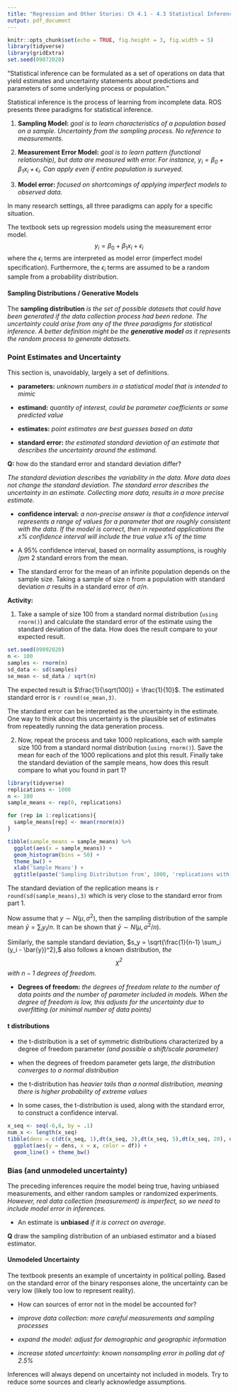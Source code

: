 ```yaml
---
title: "Regression and Other Stories: Ch 4.1 - 4.3 Statistical Inference"
output: pdf_document
---
```


\renewcommand{\vec}[1]{\mathbf{#1}}

```r
knitr::opts_chunk$set(echo = TRUE, fig.height = 3, fig.width = 5)
library(tidyverse) 
library(gridExtra)
set.seed(09072020)
```

"Statistical inference can be formulated as a set of operations on data that yield estimates and uncertainty statements about predictions and parameters of some underlying process or population."

\vfill

Statistical inference is the process of learning from incomplete data. ROS presents three paradigms for statistical inference.

\vfill

1. __Sampling Model:__ *goal is to learn characteristics of a population based on a sample. Uncertainty from the sampling process. No reference to measurements.*

\vfill

2. __Measurement Error Model:__ *goal is to learn pattern (functional relationship), but data are measured with error. For instance, $y_i = \beta_0 + \beta_1 x_i + \epsilon_i$. Can apply even if entire population is surveyed.*

\vfill

3. __Model error:__ *focused on shortcomings of applying imperfect models to observed data. *

\vfill

In many research settings, all three paradigms can apply for a specific situation.

\vfill

The textbook sets up regression models using the measurement error model.
$$y_i = \beta_0 + \beta_1 x_i + \epsilon_i$$
where the $\epsilon_i$ terms are interpreted as model error (imperfect model specification). Furthermore, the $\epsilon_i$ terms are assumed to be a random sample from a probability distribution.

\vfill
\newpage
#### Sampling Distributions / Generative Models

The __sampling distribution__ *is the set of possible datasets that could have been generated if the data collection process had been redone. The uncertainty could arise from any of the three paradigms for statistical inference. A better definition might be the __generative model__ as it represents the random process to generate datasets.*

\vfill

### Point Estimates and Uncertainty
This section is, unavoidably, largely a set of definitions.
\vfill

- __parameters:__ *unknown numbers in a statistical model that is intended to mimic*

\vfill

- __estimand:__ *quantity of interest, could be parameter coefficients or some predicted value*

\vfill

- __estimates:__ *point estimates are best guesses based on data*

\vfill

- __standard error:__ *the estimated standard deviation of an estimate that describes the uncertainty around the estimand.*

\vfill

__Q:__ how do the standard error and standard deviation differ?

*The standard deviation describes the variability in the data. More data does not change the standard deviation. The standard error describes the uncertainty in an estimate. Collecting more data, results in a more precise estimate.*

\vfill

\newpage

- __confidence interval:__ *a non-precise answer is that a confidence interval represents a range of values for a parameter that are roughly consistent with the data. If the model is correct, then in repeated applications the x% confidence interval will include the true value x% of the time*

\vfill
- A 95% confidence interval, based on normality assumptions, is roughly $/pm$ 2 standard errors from the mean.

\vfill

- The standard error for the mean of an infinite population depends on the sample size. Taking a sample of size $n$ from a population with standard deviation $\sigma$ results in a standard error of $\sigma / n.$

\vfill

__Activity:__ 

1. Take a sample of size 100 from a standard normal distribution (`using rnorm()`) and calculate the standard error of the estimate using the standard deviation of the data. How does the result compare to your expected result.

```r
set.seed(09092020)
n <- 100
samples <- rnorm(n)
sd_data <- sd(samples)
se_mean <- sd_data / sqrt(n)
```

The expected result is $\frac{1}{\sqrt(100)} = \frac{1}{10}$. The estimated standard error is `r round(se_mean,3)`. 

\vfill

The standard error can be interpreted as the uncertainty in the estimate. One way to think about this uncertainty is the plausible set of estimates from repeatedly running the data generation process.

\vfill

2. Now, repeat the process and take 1000 replications, each with sample size 100 from a standard normal distribution (`using rnorm()`). Save the mean for each of the 1000 replications and plot this result. Finally take the standard deviation of the sample means, how does this result compare to what you found in part 1?

```r
library(tidyverse)
replications <- 1000
n <- 100
sample_means <- rep(0, replications)

for (rep in 1:replications){
  sample_means[rep] <- mean(rnorm(n))
}

tibble(sample_means = sample_means) %>% 
  ggplot(aes(x = sample_means)) + 
  geom_histogram(bins = 50) + 
  theme_bw() + 
  xlab('Sample Means') + 
  ggtitle(paste('Sampling Distribution from', 1000, 'replications with \n', n, 'samples from a standard normal distribution'))

```

The standard deviation of the replication means is `r round(sd(sample_means),3)` which is very close to the standard error from part 1.

\vfill

Now assume that $y \sim N(\mu, \sigma^2)$, then the sampling distribution of the sample mean $\bar{y} = \sum_i y_i / n$. It can be shown that $\bar{y} \sim N(\mu, \sigma^2/n)$.

\vfill

Similarly, the sample standard deviation, $s_y = \sqrt{\frac{1}{n-1} \sum_i (y_i - \bar{y})^2},$ also follows a known distribution, *the $$\chi^2$$ with $n-1$ degrees of freedom.*

\vfill

- __Degrees of freedom:__ *the degrees of freedom relate to the number of data points and the number of parameter included in models. When the degree of freedom is low, this adjusts for the uncertainty due to overfitting (or minimal number of data points)*

\vfill

\newpage

#### t distributions

- the t-distribution is a set of symmetric distributions characterized by a degree of freedom parameter *(and possible a shift/scale parameter)*
\vfill

- when the degrees of freedom parameter gets large, *the distribution converges to a normal distribution*

\vfill
- the t-distribution has *heavier tails than a normal distribution, meaning there is higher probability of extreme values*
\vfill

- In some cases, the t-distribution is used, along with the standard error, to construct a confidence interval.

\vfill
```r
x_seq <- seq(-6,6, by = .1)
num_x <- length(x_seq)
tibble(dens = c(dt(x_seq, 1),dt(x_seq, 3),dt(x_seq, 5),dt(x_seq, 20), dnorm(x_seq)), x = rep(x_seq, 5), df = factor(rep(c(1,3,5,20,'normal'), each = num_x), levels = c('1','3','5','20','normal'))) %>% 
  ggplot(aes(y = dens, x = x, color = df)) + 
  geom_line() + theme_bw() 
```

\newpage

### Bias (and unmodeled uncertainty)

The preceding inferences require the model being true, having unbiased measurements, and either random samples or randomized experiments. *However, real data collection (measurement) is imperfect, so we need to include model error in inferences.*

\vfill

- An estimate is __unbiased__ *if it is correct on average*.

__Q__ draw the sampling distribution of an unbiased estimator and a biased estimator.

\vfill

#### Unmodeled Uncertainty

The textbook presents an example of uncertainty in political polling. Based on the standard error of the binary responses alone, the uncertainty can be very low (likely too low to represent reality).

\vfill

- How can sources of error not in the model be accounted for?

\vfill

  - *improve data collection: more careful measurements and sampling processes*
  
  - *expand the model: adjust for demographic and geographic information*
  
  - *increase stated uncertainty: known nonsampling error in polling dat of 2.5%*

\vfill

Inferences will always depend on uncertainty not included in models. Try to reduce some sources and clearly acknowledge assumptions.

\vfill